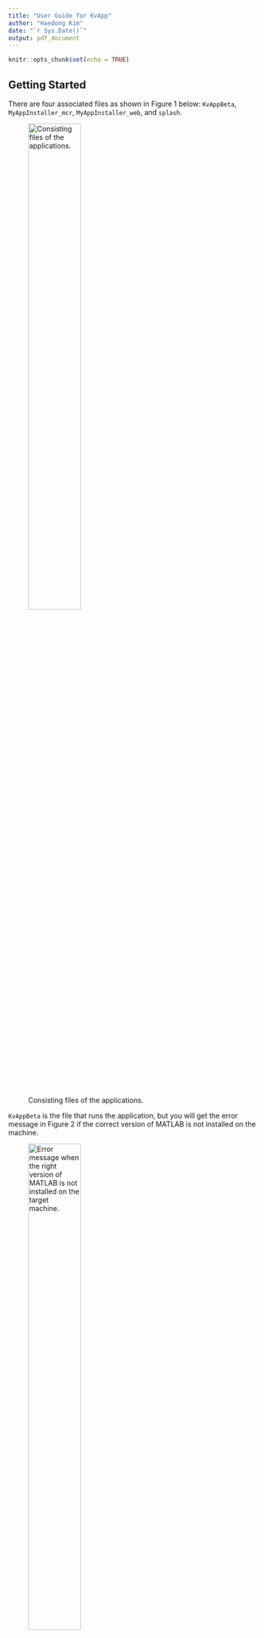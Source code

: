 ```yaml
---
title: "User Guide for KvApp"
author: "Haedong Kim"
date: "`r Sys.Date()`"
output: pdf_document
---
```


```r
knitr::opts_chunk$set(echo = TRUE)
```

## Getting Started

There are four associated files as shown in Figure 1 below: `KvAppBeta`, `MyAppInstaller_mcr`, `MyAppInstaller_web`, and `splash`.

![Consisting files of the applications.](KvApp_guide_img/folder_struct.png){width=50%}

`KvAppBeta` is the file that runs the application, but you will get the error message in Figure 2 if the correct version of MATLAB is not installed on the machine.

![Error message when the right version of MATLAB is not installed on the target machine.](KvApp_guide_img/runtime_error.png){width=50%}

`MyAppInstaller_web` will install the packaged application and MATLAB Runtime from the Internet, which enables the application to run without having MATLAB installed. Your computer needs to be connected to the Internet to complete the installation. If the Internet connection is not available, `MyAppInstaller_mcr` will install the necessary programs locally. A few screenshots below in Figure 3 show the installation process. The other file `splash` is just an image file for the application icon.

![Screenshots of the installation process.](KvApp_guide_img/install.png)

## Modules and Functions

KvApp consists of three modules, as shown in Figure 4: Experimental Protocol & Data, Computer Model, and Model Outputs & Kinetics Modeling Results. 

![Startup window of KvApp.](KvApp_guide_img/window.png){width=50%}

The data to be investigated *in silico* should be stored in an Excel file, with the first column corresponding to time and the other columns normalized currents for voltage steps in increasing order. This is a default format when I~Ksum~ traces are transferred to a tabular format in ClampFit. Figure 5 is an example of I~Ksum~ recordings. To import a dataset, we need to specify the experimental protocol of the voltage-clamp method used to generate that dataset. If the defined protocol does not match the data, it will give an error or does not display the data correctly.

![Example of raw I~Ksum~ data in ClampFit.](KvApp_guide_img/pClamp.png)

The Computer Model module shows equations and kinetics parameters of computers models of K~v~ isoforms separated by tabs. The Computer Model module shows equations and kinetics parameters of computers models of potassium isoforms, separated and grouped by tabs. The Kv4.2 model in the first tab is the only stand-alone model in which every kinetic variables and parameter are independent of other models. The second tab contains three closely connected models. Each model can be chosen to be or not be included in calculating the total potassium current by checking or unchecking the Include boxes. The kinetic parameters can be adjusted manually by entering the number in the corresponding box and pressing the enter/return key. Parameters in red are identified as having significant impacts on the model behavior.

These parameters in red can be calibrated automatically using the Turn Calibration button in the Model Output tab of the third module. This function calibrates the models by minimizing discrepancies between model prediction and experimental I~Ksum~ traces. The fitness of calibration results is visualized, and the drop-down button allows to select different voltage steps. The calibrated parameter values can be saved using the Model Parameters Save button in an Excel file. It is desirable to perform model calibration separately, utilizing more computing power and time for better results. Other tabs named after the K~v~ isoforms show kinetic variables such as steady states, time constants, and transition rates as shown on Figure 6.

![Kinetics modeling results.](KvApp_guide_img/kvoutput.png)

## Examples

### Example 1: 4.5-sec Data

example with 9 voltage steps rather than the full data.

### Example 2: 25-sec Data

example with 25-sec data
